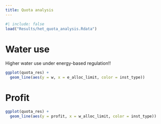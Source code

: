 ```yaml
---
title: Quota analysis
---
```



```r
#| include: false
load("Results/het_quota_analysis.Rdata")
```


# Water use

Higher water use under energy-based regulation!!

```r
ggplot(quota_res) +
  geom_line(aes(y = w, x = e_alloc_limit, color = inst_type))
```


# Profit

```r
ggplot(quota_res) +
  geom_line(aes(y = profit, x = w_alloc_limit, color = inst_type))
```





